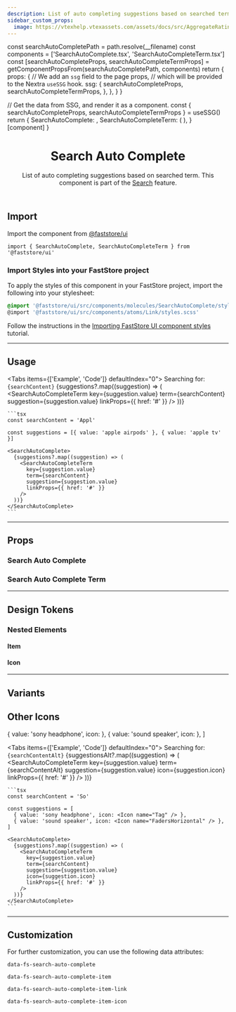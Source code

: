 ```yaml
---
description: List of auto completing suggestions based on searched term.
sidebar_custom_props:
  image: https://vtexhelp.vtexassets.com/assets/docs/src/AggregateRating___a8300916874f5a11de7633b7cabc12e9.png
---
```




  const searchAutoCompletePath = path.resolve(__filename)
  const components = ['SearchAutoComplete.tsx', 'SearchAutoCompleteTerm.tsx']
  const [searchAutoCompleteProps, searchAutoCompleteTermProps] =
    getComponentPropsFrom(searchAutoCompletePath, components)
  return {
    props: {
      // We add an `ssg` field to the page props,
      // which will be provided to the Nextra `useSSG` hook.
      ssg: {
        searchAutoCompleteProps,
        searchAutoCompleteTermProps,
      },
    },
  }
}

  // Get the data from SSG, and render it as a component.
  const { searchAutoCompleteProps, searchAutoCompleteTermProps } = useSSG()
  return {
    SearchAutoComplete: <PropsSection propsList={searchAutoCompleteProps} />,
    SearchAutoCompleteTerm: (
      <PropsSection propsList={searchAutoCompleteTermProps} />
    ),
  }[component]
}

<header>

# Search Auto Complete

List of auto completing suggestions based on searched term. This component is part of the [Search](/components/feature-search) feature.

</header>

## Import

Import the component from [@faststore/ui](/../components)

```tsx
import { SearchAutoComplete, SearchAutoCompleteTerm } from '@faststore/ui'
```

### Import Styles into your FastStore project

To apply the styles of this component in your FastStore project, import the following into your stylesheet:

```scss copy
@import '@faststore/ui/src/components/molecules/SearchAutoComplete/styles.scss'
@import '@faststore/ui/src/components/atoms/Link/styles.scss'
```

Follow the instructions in the [Importing FastStore UI component styles](/docs/customizing/components#importing-faststore-ui-component-styles) tutorial.

---

## Usage



<Tabs items={['Example', 'Code']} defaultIndex="0">
  <Tab>
    <OverviewSection direction="column">
      Searching for: <code>{searchContent}</code>
      <SearchAutoComplete>
        {suggestions?.map((suggestion) => (
          <SearchAutoCompleteTerm
            key={suggestion.value}
            term={searchContent}
            suggestion={suggestion.value}
            linkProps={{ href: '#' }}
          />
        ))}
      </SearchAutoComplete>
    </OverviewSection>
  </Tab>
  <Tab>

    ```tsx
    const searchContent = 'Appl'

    const suggestions = [{ value: 'apple airpods' }, { value: 'apple tv' }]

    <SearchAutoComplete>
      {suggestions?.map((suggestion) => (
        <SearchAutoCompleteTerm
          key={suggestion.value}
          term={searchContent}
          suggestion={suggestion.value}
          linkProps={{ href: '#' }}
        />
      ))}
    </SearchAutoComplete>
    ```

  </Tab>
</Tabs>

---

## Props

### Search Auto Complete

<SearchAutoCompletePropsSection component="SearchAutoComplete" />

### Search Auto Complete Term

<SearchAutoCompletePropsSection component="SearchAutoCompleteTerm" />

---

## Design Tokens

<TokenTable>
  <TokenRow
    token="--fs-search-auto-complete-padding-top"
    value="var(--fs-spacing-2)"
  />
  <TokenRow
    token="--fs-search-auto-complete-padding-right"
    value="var(--fs-spacing-3)"
  />
  <TokenRow
    token="--fs-search-auto-complete-padding-bottom"
    value="var(--fs-search-auto-complete-padding-top)"
  />
  <TokenRow
    token="--fs-search-auto-complete-padding-left"
    value="var(--fs-search-auto-complete-padding-right)"
  />
  <TokenDivider />
  <TokenRow
    token="--fs-search-auto-complete-transition-property"
    value="var(--fs-transition-property)"
  />
  <TokenRow
    token="--fs-search-auto-complete-transition-function"
    value="var(--fs-transition-function)"
  />
  <TokenRow
    token="--fs-search-auto-complete-transition-timing"
    value="var(--fs-transition-timing)"
  />
</TokenTable>

### Nested Elements

#### Item

<TokenTable>
  <TokenRow
    token="--fs-search-auto-complete-item-column-gap"
    value="var(--fs-spacing-1)"
  />
  <TokenRow
    token="--fs-search-auto-complete-item-text-size"
    value="var(--fs-text-size-2)"
  />
  <TokenRow token="--fs-search-auto-complete-item-line-height" value="1.25" />
  <TokenRow
    token="--fs-search-auto-complete-item-bkg-color-hover"
    value="var(--fs-color-tertiary-bkg-hover)"
    isColor
  />
</TokenTable>

#### Icon

<TokenTable>
  <TokenRow
    token="--fs-search-auto-complete-item-icon-color"
    value="var(--fs-color-neutral-4)"
    isColor
  />
  <TokenRow token="--fs-search-auto-complete-item-icon-size" value="1.125rem" />
</TokenTable>

---

## Variants

## Other Icons


  { value: 'sony headphone', icon: <Icon name="Tag" /> },
  { value: 'sound speaker', icon: <Icon name="FadersHorizontal" /> },
]

<Tabs items={['Example', 'Code']} defaultIndex="0">
  <Tab>
    <OverviewSection direction="column">
      Searching for: <code>{searchContentAlt}</code>
      <SearchAutoComplete>
        {suggestionsAlt?.map((suggestion) => (
          <SearchAutoCompleteTerm
            key={suggestion.value}
            term={searchContentAlt}
            suggestion={suggestion.value}
            icon={suggestion.icon}
            linkProps={{ href: '#' }}
          />
        ))}
      </SearchAutoComplete>
    </OverviewSection>
  </Tab>
  <Tab>

    ```tsx
    const searchContent = 'So'

    const suggestions = [
      { value: 'sony headphone', icon: <Icon name="Tag" /> },
      { value: 'sound speaker', icon: <Icon name="FadersHorizontal" /> },
    ]

    <SearchAutoComplete>
      {suggestions?.map((suggestion) => (
        <SearchAutoCompleteTerm
          key={suggestion.value}
          term={searchContent}
          suggestion={suggestion.value}
          icon={suggestion.icon}
          linkProps={{ href: '#' }}
        />
      ))}
    </SearchAutoComplete>
    ```

  </Tab>
</Tabs>

---

## Customization

For further customization, you can use the following data attributes:

`data-fs-search-auto-complete`

`data-fs-search-auto-complete-item`

`data-fs-search-auto-complete-item-link`

`data-fs-search-auto-complete-item-icon`
